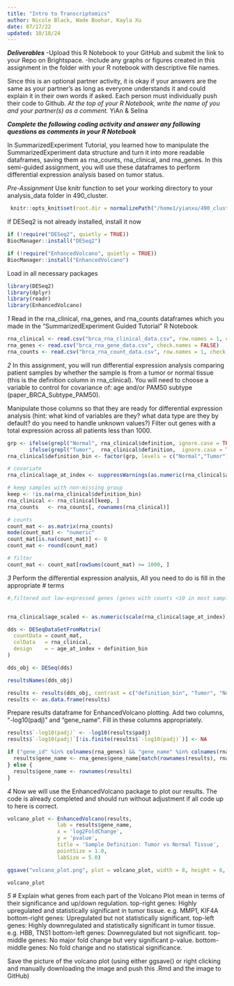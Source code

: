 ```yaml
---
title: "Intro to Transcriptomics"
author: Nicole Black, Wade Boohar, Kayla Xu
date: 07/17/22
updated: 10/18/24
---
```


***Deliverables***
-Upload this R Notebook to your GitHub and submit the link to your Repo on Brightspace.
-Include any graphs or figures created in this assignment in the folder with your R notebook with descriptive file names.

Since this is an optional partner activity, it is okay if your answers are the same as your partner’s as long as everyone understands it and could explain it in their own words if asked. Each person must individually push their code to Github. *At the top of your R Notebook, write the name of you and your partner(s) as a comment.*
YiAn & Selina

***Complete the following coding activity and answer any following questions as comments in your R Notebook***

In SummarizedExperiment Tutorial, you learned how to manipulate the SummarizedExperiment data structure and turn it into more readable dataframes, saving them as rna_counts, rna_clinical, and rna_genes. In this semi-guided assignment, you will use these dataframes to perform differential expression analysis based on tumor status.

*Pre-Assignment*
Use knitr function to set your working directory to your analysis_data folder in 490_cluster.
```r
 knitr::opts_knit$set(root.dir = normalizePath("/home1/yianxu/490_cluster/analysis_data"))
```

If DESeq2 is not already installed, install it now
```r
if (!require("DESeq2", quietly = TRUE))
BiocManager::install("DESeq2")
```
```r
if (!require("EnhancedVolcano", quietly = TRUE))
BiocManager::install("EnhancedVolcano")
```

Load in all necessary packages
```r
library(DESeq2)
library(dplyr)
library(readr)
library(EnhancedVolcano)
```



*1*
Read in the rna_clinical, rna_genes, and rna_counts dataframes which you made in the "SummarizedExperiment Guided Tutorial" R Notebook

```r
rna_clinical <- read.csv("brca_rna_clinical_data.csv", row.names = 1, check.names = FALSE)
rna_genes <- read.csv("brca_rna_gene_data.csv", check.names = FALSE)
rna_counts <- read.csv("brca_rna_count_data.csv", row.names = 1, check.names = FALSE)

```


*2*
In this assignment, you will run differential expression analysis comparing patient samples by whether the sample is from a tumor or normal tissue (this is the definition column in rna_clinical). You will need to choose a variable to control for covariance of: age and/or PAM50 subtype (paper_BRCA_Subtype_PAM50). 

Manipulate those columns so that they are ready for differential expression analysis (hint: what kind of variables are they? what data type are they by default? do you need to handle unknown values?) Filter out genes with a total expression across all patients less than 1000.
```r
grp <- ifelse(grepl("Normal", rna_clinical$definition, ignore.case = TRUE), "Normal",
       ifelse(grepl("Tumor",  rna_clinical$definition,  ignore.case = TRUE), "Tumor", NA))
rna_clinical$definition_bin <- factor(grp, levels = c("Normal","Tumor"))

# covariate
rna_clinical$age_at_index <- suppressWarnings(as.numeric(rna_clinical$age_at_index))

# keep samples with non-missing group
keep <- !is.na(rna_clinical$definition_bin)
rna_clinical <- rna_clinical[keep, ]
rna_counts   <- rna_counts[, rownames(rna_clinical)]

# counts
count_mat <- as.matrix(rna_counts)
mode(count_mat) <- "numeric"
count_mat[is.na(count_mat)] <- 0
count_mat <- round(count_mat)

# filter
count_mat <- count_mat[rowSums(count_mat) >= 1000, ]

```


*3*
Perform the differential expression analysis, All you need to do is fill in the appropriate # terms
```r
#,filtered out low-expressed genes (genes with counts <10 in most samples) and randomly selected up to 150 samples per group.


rna_clinical$age_scaled <- as.numeric(scale(rna_clinical$age_at_index))

dds <- DESeqDataSetFromMatrix(
  countData = count_mat,
  colData   = rna_clinical,
  design    = ~ age_at_index + definition_bin
)

dds_obj <- DESeq(dds)

resultsNames(dds_obj)

results <- results(dds_obj, contrast = c("definition_bin", "Tumor", "Normal"))
results <- as.data.frame(results)
```

Prepare results dataframe for EnhancedVolcano plotting. Add two columns, "-log10(padj)" and "gene_name". Fill in these columns appropriately.
```r
results$`-log10(padj)` <- -log10(results$padj)
results$`-log10(padj)`[!is.finite(results$`-log10(padj)`)] <- NA

if ("gene_id" %in% colnames(rna_genes) && "gene_name" %in% colnames(rna_genes)) {
  results$gene_name <- rna_genes$gene_name[match(rownames(results), rna_genes$gene_id)]
} else {
  results$gene_name <- rownames(results)
}
```

*4*
Now we will use the EnhancedVolcano package to plot our results. The code is already completed and should run without adjustment if all code up to here is correct.
```r
volcano_plot <- EnhancedVolcano(results,
                lab = results$gene_name,
                x = 'log2FoldChange',
                y = 'pvalue',
                title = 'Sample Definition: Tumor vs Normal Tissue',
                pointSize = 1.0,
                labSize = 5.0)

ggsave("volcano_plot.png", plot = volcano_plot, width = 8, height = 6, dpi = 300)

volcano_plot
```

*5*
# Explain what genes from each part of the Volcano Plot mean in terms of their significance and up/down regulation. 
top-right genes: Highly upregulated and statistically significant in tumor tissue. e.g. MMP1, KIF4A
bottom-right genes: Upregulated but not statistically significant.
top-left genes: Highly downregulated and statistically significant in tumor tissue. e.g. HBB, TNS1
bottom-left genes: Downregulated but not significant.
top-middle genes: No major fold change but very significant p-value.
bottom-middle genes: No fold change and no statistical significance.

Save the picture of the volcano plot (using either ggsave() or right clicking and manually downloading the image and push this .Rmd and the image to GitHub)
